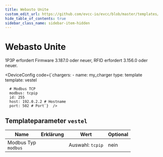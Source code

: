 ```yaml
---
title: Webasto Unite
custom_edit_url: https://github.com/evcc-io/evcc/blob/master/templates/definition/charger/vestel.yaml
hide_table_of_contents: true
sidebar_class_name: sidebar-item-hidden
---
```



# Webasto Unite

<div className="device-detail-container">
  <div className="device-detail-content">
    <DeviceFeatures features="rfid,1p3p,sponsorship" />

1P3P erfordert Firmware 3.187.0 oder neuer, RFID erfordert 3.156.0 oder neuer.


<DeviceConfig code={`chargers:
    - name: my_charger
      type: template
      template: vestel
      
      # Modbus TCP
      modbus: tcpip
      id: 255
      host: 192.0.2.2 # Hostname
      port: 502 # Port`}  />
  </div>
  <div className="device-detail-icon">
    <evcc-icon
      type="charger"
      name="webasto-unite"
      size="400px"
      alt="Webasto Unite"
      className="device-detail-icon-img"
    ></evcc-icon>
  </div>
</div>

## Templateparameter `vestel`

| Name | Erklärung | Wert | Optional |
|-----------|-----------|------|----------|
| Modbus Typ<br/>`modbus` |  | Auswahl: `tcpip` | nein |

<SponsorshipRequired />

